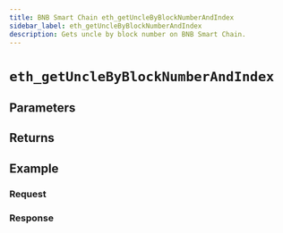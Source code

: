 ```yaml
---
title: BNB Smart Chain eth_getUncleByBlockNumberAndIndex
sidebar_label: eth_getUncleByBlockNumberAndIndex
description: Gets uncle by block number on BNB Smart Chain.
---
```




# `eth_getUncleByBlockNumberAndIndex`

<Description />

## Parameters


<Params />

## Returns


<Returns />

## Example


<Example />

### Request


<Request />

### Response


<Response />
